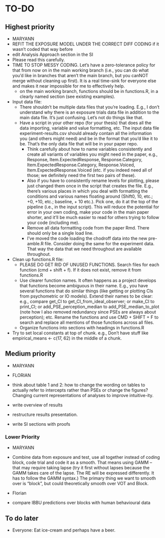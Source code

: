 <!-- Do NOT knit this document. It is part of a larger document. Instead knit the main document (my-apa-formatted-article) -->

# TO-DO

## Highest priority
 * MARYANN
  * REFIT THE EXPOSURE MODEL UNDER THE CORRECT DIFF CODING if it wasn't coded that way before
  * edit Analysis Approach section in the SI
  * Please read this carefully.
  * TIME TO STOP MESSY CODING. Let's have a zero-tolerance policy for that from now on in the main working branch (i.e., you can do what you'd like in branches that aren't the main branch, but you canNOT merge without cleaning up first). It is a real time-sink for everyone else and makes it near impossible for me to effectively help. 
     * on the main working branch, functions should be in functions.R, in a clearly named section (see existing examples).
  * Input data file:
    * There shouldn't be multiple data files that you're loading. E.g., I don't understand why there is an exposure trials data file in addition to the main data file. It's just confusing. Let's not do things like that.
    * Have a script in your other repo (for your thesis) that does all the data importing, variable and value formatting, etc. The input data file experiment-results.csv should already contain all the information you (and others might need) and be in the format that you'd like it to be. That's the only data file that will be in your paper repo. 
      * Think carefully about how to name variables consistently and create all variants of variables you might need in the paper, e.g., Response, Item.ExpectedResponse, Response.Category, Item.ExpectedResponse.Category, Response.Voiced, Item.ExpectedResponse.Voiced (etc. if you indeed need all of those; we definitely need the first two pairs of these).
      * Also if you have to consistently rename levels for plotting, please just changed them once in the script that creates the file. E.g., there's various places in which you deal with formatting the conditions and various names floating around (Shift0, 10, etc.; +0, +10, etc.; baseline, + 10 etc.). Pick one, do it at the top of the pipeline (i.e., in the input script). This will reduce the potential for error in your own coding, make your code in the main paper shorter, and it'll be much easier to read for others trying to follow your code (including me).
      * Remove all data formatting code from the paper Rmd. There should only be a single load line.
      * I've moved the code loading the chodroff data into the new pre-amble.R file. Consider doing the same for the experiment data. That way the data that we need throughout are available throughout.
  * Clean up functions.R file:
    * PLEASE DO GET RID OF UNUSED FUNCTIONS. Search files for each function (cmd + shift + f). If it does not exist, remove it from functions.R
    * Use clearer function names. It often happens as a project develops that functions become ambiguous in their name. E.g., you have several functions that do similar things (like getting or plotting CIs from psychometric or IO models). Extend their names to be clear: e.g., compare get_CI to get_CI_from_ideal_observer; or make_CI to print_CI; or add_PSE_perception_median to add_PSE_median_to_plot (note how I also removed redundancy since PSEs are always about perception); etc. Rename the functions and use CMD + SHIFT + F to search and replace all mentions of those functions across all files. 
    * Organize functions into sections with headings in functions.R
  * Try to set local constants at top of chunk. e.g., Don't have stuff like empirical_means <- c(17, 62) in the middle of a chunk. 
  

## Medium priority

 * MARYANN
  

  
 * FLORIAN
  * think about table 1 and 2: how to change the wording on tables to actually refer to intercepts rather than PSEs or change the figures? Changing current representations of analyses to improve intuitive-ity. 
  * write overview of results
  * restructure results presentation.
  * write SI sections with proofs
  
### Lower Priority

 * MARYANN
  * Combine data from exposure and test, use all together instead of coding block, code trial and code it as a smooth. That means using GAMM -- that may require taking lapse (try it first without lapses because the GAMM takes care of the lapse. The RE will be expressed differently. It has to follow the GAMM syntax.) The primary thing we want to smooth over is "block", but could theoretically smooth over VOT and Block.

    
 * Florian
  * compare IBBU predictions over blocks with human behavioural data

## To do later
  
  * Everyone: Eat ice-cream and perhaps have a beer.
